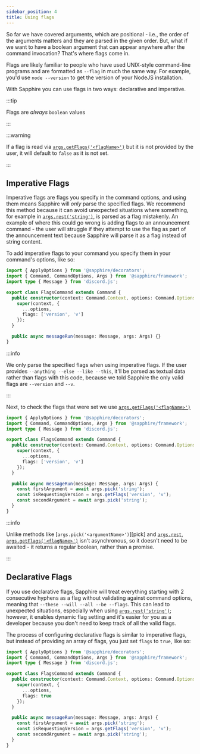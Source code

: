 ```yaml
---
sidebar_position: 4
title: Using flags
---
```


So far we have covered arguments, which are positional - i.e., the order of the arguments matters and they are parsed in
the given order. But, what if we want to have a boolean argument that can appear anywhere after the command invocation?
That's where flags come in.

Flags are likely familiar to people who have used UNIX-style command-line programs and are formatted as `--flag` in much
the same way. For example, you'd use `node --version` to get the version of your NodeJS installation.

With Sapphire you can use flags in two ways: declarative and imperative.

:::tip

Flags are _always_ `boolean` values

:::

:::warning

If a flag is read via [`args.getFlags('<flagName>')`][getflags] but it is not provided by the user, it will default to
`false` as it is not set.

:::

## Imperative Flags

Imperative flags are flags you specify in the command options, and using them means Sapphire will _only_ parse the
specified flags. We recommend this method because it can avoid unexpected situations where something, for example in
[`args.rest('string')`][rest], is parsed as a flag mistakenly. An example of where this could go wrong is adding flags
to an announcement command - the user will struggle if they attempt to use the flag as part of the announcement text
because Sapphire will parse it as a flag instead of string content.

To add imperative flags to your command you specify them in your command's options, like so:

```typescript ts2esm2cjs|{7}|{9}
import { ApplyOptions } from '@sapphire/decorators';
import { Command, CommandOptions, Args } from '@sapphire/framework';
import type { Message } from 'discord.js';

export class FlagsCommand extends Command {
  public constructor(context: Command.Context, options: Command.Options) {
    super(context, {
      ...options,
      flags: ['version', 'v']
    });
  }

  public async messageRun(message: Message, args: Args) {}
}
```

:::info

We only parse the specified flags when using imperative flags. If the user provides `--anything --else --like --this`,
it'll be parsed as textual data rather than flags with this code, because we told Sapphire the only valid flags are
`--version` and `--v`.

:::

Next, to check the flags that were set we use [`args.getFlags('<flagName>')`][getflags]

```typescript ts2esm2cjs|{7,13}|{9,15}
import { ApplyOptions } from '@sapphire/decorators';
import { Command, CommandOptions, Args } from '@sapphire/framework';
import type { Message } from 'discord.js';

export class FlagsCommand extends Command {
  public constructor(context: Command.Context, options: Command.Options) {
    super(context, {
      ...options,
      flags: ['version', 'v']
    });
  }

  public async messageRun(message: Message, args: Args) {
    const firstArgument = await args.pick('string');
    const isRequestingVersion = args.getFlags('version', 'v');
    const secondArgument = await args.pick('string');
  }
}
```

:::info

Unlike methods like [`args.pick('<argumentName>')`][pick] and [`args.rest`][rest],
[`args.getFlags('<flagName>')`][getflags] isn't asynchronous, so it doesn't need to be awaited - it returns a regular
boolean, rather than a promise.

:::

## Declarative Flags

If you use declarative flags, Sapphire will treat everything starting with 2 consecutive hyphens as a flag without
validating against command options, meaning that `--these --will --all --be --flags`. This can lead to unexpected
situations, especially when using [`args.rest('string')`][rest]; however, it enables dynamic flag setting and it's
easier for you as a developer because you don't need to keep track of all the valid flags.

The process of configuring declarative flags is similar to imperative flags, but instead of providing an array of flags,
you just set `flags` to `true`, like so:

```typescript ts2esm2cjs|{7,13}|{9,15}
import { ApplyOptions } from '@sapphire/decorators';
import { Command, CommandOptions, Args } from '@sapphire/framework';
import type { Message } from 'discord.js';

export class FlagsCommand extends Command {
  public constructor(context: Command.Context, options: Command.Options) {
    super(context, {
      ...options,
      flags: true
    });
  }

  public async messageRun(message: Message, args: Args) {
    const firstArgument = await args.pick('string');
    const isRequestingVersion = args.getFlags('version', 'v');
    const secondArgument = await args.pick('string');
  }
}
```

[getflags]: ../../Documentation/api-framework/classes/Args#getflags
[rest]: ../../Documentation/api-framework/classes/Args#rest

